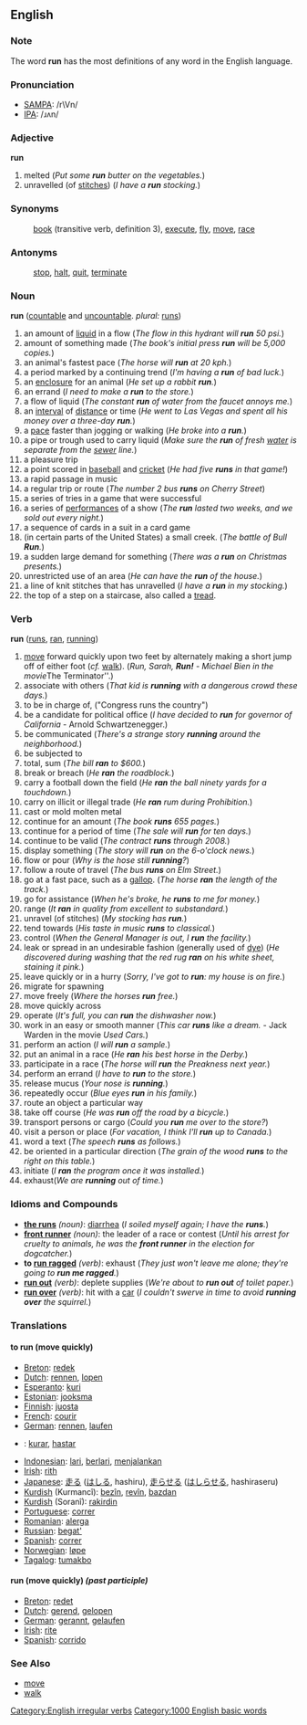 {{rfc}}
==English==

===Note===
The word '''run''' has the most definitions of any word in the English language.

=== Pronunciation ===
*[[w:SAMPA|SAMPA]]: /r\Vn/
*[[w:IPA|IPA]]: /ɹʌn/

=== Adjective ===
'''run'''
#melted (''Put some '''run''' butter on the vegetables.'')
#<!--''(UK):''?--> unravelled (of [[stitch|stitches]]) (''I have a '''run''' stocking.'')
=== Synonyms ===
: [[book]] (transitive verb, definition 3), [[execute]], [[fly]], [[move]],  [[race]]
=== Antonyms ===
:[[stop]], [[halt]], [[quit]], [[terminate]]

=== Noun ===
<!-- Note, add new entries at bottom; number 22 is cross-referenced by "tread" -->
'''run'''  ([[countable]] and [[uncountable]].  ''plural:'' [[runs]])
#an amount of [[liquid]] in a flow (''The flow in this hydrant will '''run''' 50 psi.'')
#amount of something made (''The book's initial press '''run''' will be 5,000 copies.'')
#an animal's fastest pace (''The horse will '''run''' at 20 kph.'')
#a period marked by a continuing trend (''I'm having a '''run''' of bad luck.'')
#an [[enclosure]] for an animal (''He set up a rabbit '''run'''.'')
#an errand (''I need to make a '''run''' to the store.'')
#a flow of liquid (''The constant '''run''' of water from the faucet annoys me.'')
#an [[interval]] of [[distance]] or time (''He went to Las Vegas and spent all his money over a three-day '''run'''.'')
#a [[pace]] faster than jogging or walking (''He broke into a '''run'''.'')
#a pipe or trough used to carry liquid (''Make sure the '''run''' of fresh [[water]] is separate from the [[sewer]] line.'')
#a pleasure trip
#a point scored in [[baseball]] and [[cricket]] (''He had five '''runs''' in that game!'')
#a rapid passage in music
#a regular trip or route (''The number 2 bus '''runs''' on Cherry Street'')
#a series of tries in a game that were successful
#a series of [[performance]]s of a show (''The '''run''' lasted two weeks, and we sold out every night.'')
#a sequence of cards in a suit in a card game
#(in certain parts of the United States) a small creek. (''The battle of Bull '''Run'''.'')
#a sudden large demand for something (''There was a '''run''' on Christmas presents.'')
#unrestricted use of an area (''He can have the '''run''' of the house.'')
#a line of knit stitches that has unravelled (''I have a '''run''' in my stocking.'')
#the top of a step on a staircase, also called a [[tread]].

=== Verb ===
'''run''' ([[runs]], [[ran]], [[running]])
#[[move]] forward quickly upon two feet by alternately making a short jump off of either foot (''cf.'' [[walk]]).  (''Run, Sarah, '''Run!''' - Michael Bien in the movie ''The Terminator''.)
#associate with others (''That kid is '''running''' with a dangerous crowd these days.'')
#to be in charge of, ("Congress runs the country")
#be a candidate for political office (''I have decided to '''run''' for governor of California'' - Arnold Schwartzenegger.)
#be communicated (''There's a strange story '''running''' around the neighborhood.'')
#be subjected to
#total, sum (''The bill '''ran''' to $600.'')
#break or breach (''He '''ran''' the roadblock.'')
#carry a football down the field (''He '''ran''' the ball ninety yards for a touchdown.'')
#carry on illicit or illegal trade (''He '''ran''' rum during Prohibition.'')
#cast or mold molten metal
#continue for an amount (''The book '''runs''' 655 pages.'')
#continue for a period of time (''The sale will '''run''' for ten days.'')
#continue to be valid (''The contract '''runs''' through 2008.'')
#display something (''The story will '''run''' on the 6-o'clock news.'')
#flow or pour (''Why is the hose still '''running'''?'')
#follow a route of travel (''The bus '''runs''' on Elm Street.'')
#go at a fast pace, such as a [[gallop]]. (''The horse '''ran''' the length of the track.'')
#go for assistance (''When he's broke, he '''runs''' to me for money.'')
#range (''It '''ran''' in quality from excellent to substandard.'')
#unravel (of stitches) (''My stocking has '''run'''.'')
#tend towards (''His taste in music '''runs''' to classical.'')
#control (''When the General Manager is out, I '''run''' the facility.'')
#leak or spread in an undesirable fashion (generally used of [[dye]]) (''He discovered during washing that the red rug '''ran''' on his white sheet, staining it pink.'')
#leave quickly or in a hurry (''Sorry, I've got to '''run''': my house is on fire.'')
#migrate for spawning
#move freely (''Where the horses '''run''' free.'')
#move quickly across
#operate (''It's full, you can '''run''' the dishwasher now.'')
#work in an easy or smooth manner (''This car '''runs''' like a dream.'' - Jack Warden in the movie ''Used Cars.'')
#perform an action (''I will '''run''' a sample.'')
#put an animal in a race (''He '''ran''' his best horse in the Derby.'')
#participate in a race (''The horse will '''run''' the Preakness next year.'')
#perform an errand (''I have to '''run''' to the store.'')
#release mucus (''Your nose is '''running'''.'')
#repeatedly occur (''Blue eyes '''run''' in his family.'')
#route an object a particular way
#take off course (''He was '''run''' off the road by a bicycle.'')
#transport persons or cargo (''Could you '''run''' me over to the store?'')
#visit a person or place (''For vacation, I think I'll '''run''' up to Canada.'')
#word a text (''The speech '''runs''' as follows.'')
#be oriented in a particular direction (''The grain of the wood '''runs''' to the right on this table.'')
#initiate (''I '''ran''' the program once it was installed.'')
#exhaust(''We are '''running''' out of time.'')

===Idioms and Compounds===
*'''[[the runs]]''' ''(noun)'': [[diarrhea]] (''I soiled myself again; I have the '''runs'''.'')
*'''[[front runner]]''' ''(noun)'': the leader of a race or contest (''Until his arrest for cruelty to animals, he was the '''front runner''' in the election for dogcatcher.'')
*'''to [[run ragged]]''' ''(verb)'': exhaust (''They just won't leave me alone; they're going to '''run me ragged'''.'')
*'''[[run out]]''' ''(verb)'': deplete supplies (''We're about to '''run out''' of toilet paper.'')
*'''[[run over]]''' ''(verb)'': hit with a [[car]] (''I couldn't swerve in time to avoid '''running over''' the squirrel.'')

===Translations===
====to run (move quickly)====
*[[Breton]]: [[redek]]
*[[Dutch]]: [[rennen]], [[lopen]]
*[[Esperanto]]: [[kuri]]
*[[Estonian]]: [[jooksma]]
*[[Finnish]]: [[juosta]]
*[[French]]: [[courir]]
*[[German]]: [[rennen]], [[laufen]]
*{{io}}: [[kurar]], [[hastar]]
*[[Indonesian]]: [[lari]], [[lari|berlari]], [[jalan|menjalankan]]
*[[Irish]]: [[rith]]
*[[Japanese]]: [[走る]] ([[はしる]], hashiru), [[走らせる]] ([[はしらせる]], hashiraseru)
*[[Kurdish]] (Kurmancî): [[bezîn]], [[revîn]], [[bazdan]]
*[[Kurdish]] (Soranî): [[rakirdin]]
*[[Portuguese]]: [[correr]]
*[[Romanian]]: [[alerga]]
*[[Russian]]: [[begat']]
*[[Spanish]]: [[correr]]
*[[Norwegian]]: [[løpe]]
*[[Tagalog]]: [[tumakbo]]

====run (move quickly) ''(past participle)''====
*[[Breton]]: [[redet]]
*[[Dutch]]: [[gerend]], [[gelopen]]
*[[German]]: [[gerannt]], [[gelaufen]]
*[[Irish]]: [[rite#Irish|rite]]
*[[Spanish]]: [[corrido]]

===See Also===
*[[move]]
*[[walk]]

[[Category:English irregular verbs]]
[[Category:1000 English basic words]]